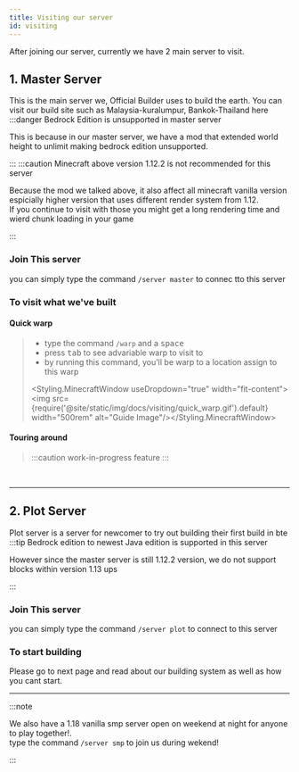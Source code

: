 ```yaml
---
title: Visiting our server
id: visiting
---
```


After joining our server, currently we have 2 main server to visit.
## 1. Master Server
This is the main server we, Official Builder uses to build the earth.
You can visit our build site such as Malaysia-kuralumpur, Bankok-Thailand here
:::danger Bedrock Edition is unsupported in master server

This is because in our master server, we have a mod that extended world height to unlimit making bedrock edition unsupported.

:::
:::caution Minecraft above version 1.12.2 is not recommended for this server

Because the mod we talked above, it also affect all minecraft vanilla version espicially higher version that uses different render system from 1.12.<br/>
If you continue to visit with those you might get a long rendering time and wierd chunk loading in your game

:::
### Join This server
you can simply type the command `/server master` to connec tto this server

### To visit what we've built
  #### Quick warp
  > - type the command `/warp` and a <kbd>space</kbd><br/>
  > - press <kbd>tab</kbd> to see advariable warp to visit to
  > - by running this command, you'll be warp to a location assign to this warp
  >
  > <Styling.MinecraftWindow useDropdown="true" width="fit-content"><img src={require('@site/static/img/docs/visiting/quick_warp.gif').default} width="500rem" alt="Guide Image"/></Styling.MinecraftWindow>

  #### Touring around
  > :::caution work-in-progress feature
  > :::

<br/>

---

## 2. Plot Server
Plot server is a server for newcomer to try out building their first build in bte
:::tip Bedrock edition to newest Java edition is supported in this server

However since the master server is still 1.12.2 version, we do not support blocks within version 1.13 ups

:::
### Join This server
you can simply type the command `/server plot` to connect to this server
### To start building
Please go to next page and read about our building system as well as how you cant start.

---

:::note

We also have a 1.18 vanilla smp server open on weekend at night for anyone to play together!.<br/>
type the command `/server smp` to join us during wekend!

:::


